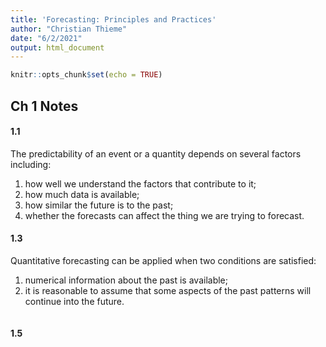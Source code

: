 ```yaml
---
title: 'Forecasting: Principles and Practices'
author: "Christian Thieme"
date: "6/2/2021"
output: html_document
---
```


```r
knitr::opts_chunk$set(echo = TRUE)
```

## Ch 1 Notes

#### 1.1

The predictability of an event or a quantity depends on several factors including:

1. how well we understand the factors that contribute to it;
2. how much data is available;
3. how similar the future is to the past;
4. whether the forecasts can affect the thing we are trying to forecast.

#### 1.3

Quantitative forecasting can be applied when two conditions are satisfied:

1. numerical information about the past is available;
2. it is reasonable to assume that some aspects of the past patterns will continue into the future.

```r

```

#### 1.5